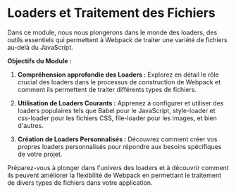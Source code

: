 # Loaders et Traitement des Fichiers

Dans ce module, nous nous plongerons dans le monde des loaders, des outils essentiels qui permettent à Webpack de traiter une variété de fichiers au-delà du JavaScript.

**Objectifs du Module :**

1. **Compréhension approfondie des Loaders :** Explorez en détail le rôle crucial des loaders dans le processus de construction de Webpack et comment ils permettent de traiter différents types de fichiers.

2. **Utilisation de Loaders Courants :** Apprenez à configurer et utiliser des loaders populaires tels que Babel pour le JavaScript, style-loader et css-loader pour les fichiers CSS, file-loader pour les images, et bien d'autres.

3. **Création de Loaders Personnalisés :** Découvrez comment créer vos propres loaders personnalisés pour répondre aux besoins spécifiques de votre projet.

Préparez-vous à plonger dans l'univers des loaders et à découvrir comment ils peuvent améliorer la flexibilité de Webpack en permettant le traitement de divers types de fichiers dans votre application.